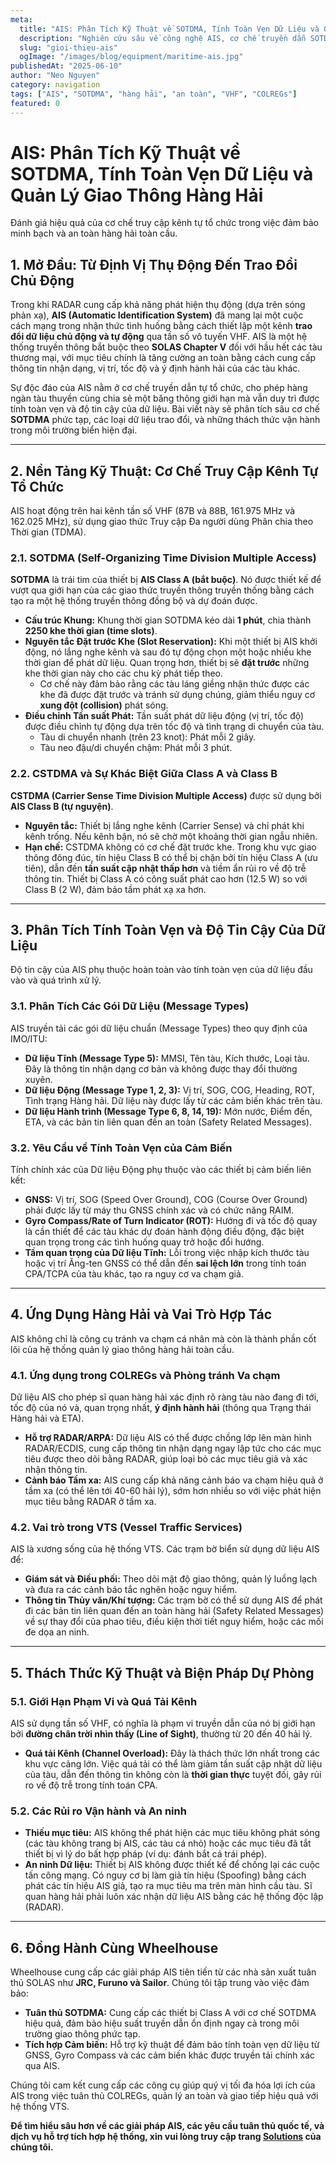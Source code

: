```yaml
---
meta:
  title: "AIS: Phân Tích Kỹ Thuật về SOTDMA, Tính Toàn Vẹn Dữ Liệu và Quản Lý Giao Thông"
  description: "Nghiên cứu sâu về công nghệ AIS, cơ chế truyền dẫn SOTDMA/CSTDMA, các loại dữ liệu trao đổi và vai trò của nó trong việc tăng cường an toàn hàng hải và hiệu suất VTS."
  slug: "gioi-thieu-ais"
  ogImage: "/images/blog/equipment/maritime-ais.jpg"
publishedAt: "2025-06-10"
author: "Neo Nguyen"
category: navigation
tags: ["AIS", "SOTDMA", "hàng hải", "an toàn", "VHF", "COLREGs"]
featured: 0
---
```


# AIS: Phân Tích Kỹ Thuật về SOTDMA, Tính Toàn Vẹn Dữ Liệu và Quản Lý Giao Thông Hàng Hải

<span className="text-xl text-gray-500 italic mb-8">
  Đánh giá hiệu quả của cơ chế truy cập kênh tự tổ chức trong việc đảm bảo minh
  bạch và an toàn hàng hải toàn cầu.
</span>

## 1. Mở Đầu: Từ Định Vị Thụ Động Đến Trao Đổi Chủ Động

Trong khi RADAR cung cấp khả năng phát hiện thụ động (dựa trên sóng phản xạ), **AIS (Automatic Identification System)** đã mang lại một cuộc cách mạng trong nhận thức tình huống bằng cách thiết lập một kênh **trao đổi dữ liệu chủ động và tự động** qua tần số vô tuyến VHF. AIS là một hệ thống truyền thông bắt buộc theo **SOLAS Chapter V** đối với hầu hết các tàu thương mại, với mục tiêu chính là tăng cường an toàn bằng cách cung cấp thông tin nhận dạng, vị trí, tốc độ và ý định hành hải của các tàu khác.

Sự độc đáo của AIS nằm ở cơ chế truyền dẫn tự tổ chức, cho phép hàng ngàn tàu thuyền cùng chia sẻ một băng thông giới hạn mà vẫn duy trì được tính toàn vẹn và độ tin cậy của dữ liệu. Bài viết này sẽ phân tích sâu cơ chế **SOTDMA** phức tạp, các loại dữ liệu trao đổi, và những thách thức vận hành trong môi trường biển hiện đại.

---

## 2. Nền Tảng Kỹ Thuật: Cơ Chế Truy Cập Kênh Tự Tổ Chức

AIS hoạt động trên hai kênh tần số VHF (87B và 88B, 161.975 MHz và 162.025 MHz), sử dụng giao thức Truy cập Đa người dùng Phân chia theo Thời gian (TDMA).

### 2.1. SOTDMA (Self-Organizing Time Division Multiple Access)

**SOTDMA** là trái tim của thiết bị **AIS Class A (bắt buộc)**. Nó được thiết kế để vượt qua giới hạn của các giao thức truyền thông truyền thống bằng cách tạo ra một hệ thống truyền thông đồng bộ và dự đoán được.

- **Cấu trúc Khung:** Khung thời gian SOTDMA kéo dài **1 phút**, chia thành **2250 khe thời gian (time slots)**.
- **Nguyên tắc Đặt trước Khe (Slot Reservation):** Khi một thiết bị AIS khởi động, nó lắng nghe kênh và sau đó tự động chọn một hoặc nhiều khe thời gian để phát dữ liệu. Quan trọng hơn, thiết bị sẽ **đặt trước** những khe thời gian này cho các chu kỳ phát tiếp theo.
  - Cơ chế này đảm bảo rằng các tàu láng giềng nhận thức được các khe đã được đặt trước và tránh sử dụng chúng, giảm thiểu nguy cơ **xung đột (collision)** phát sóng.
- **Điều chỉnh Tần suất Phát:** Tần suất phát dữ liệu động (vị trí, tốc độ) được điều chỉnh tự động dựa trên tốc độ và tình trạng di chuyển của tàu.
  - Tàu di chuyển nhanh (trên 23 knot): Phát mỗi 2 giây.
  - Tàu neo đậu/di chuyển chậm: Phát mỗi 3 phút.

### 2.2. CSTDMA và Sự Khác Biệt Giữa Class A và Class B

**CSTDMA (Carrier Sense Time Division Multiple Access)** được sử dụng bởi **AIS Class B (tự nguyện)**.

- **Nguyên tắc:** Thiết bị lắng nghe kênh (Carrier Sense) và chỉ phát khi kênh trống. Nếu kênh bận, nó sẽ chờ một khoảng thời gian ngẫu nhiên.
- **Hạn chế:** CSTDMA không có cơ chế đặt trước khe. Trong khu vực giao thông đông đúc, tín hiệu Class B có thể bị chặn bởi tín hiệu Class A (ưu tiên), dẫn đến **tần suất cập nhật thấp hơn** và tiềm ẩn rủi ro về độ trễ thông tin. Thiết bị Class A có công suất phát cao hơn (12.5 W) so với Class B (2 W), đảm bảo tầm phát xạ xa hơn.

---

## 3. Phân Tích Tính Toàn Vẹn và Độ Tin Cậy Của Dữ Liệu

Độ tin cậy của AIS phụ thuộc hoàn toàn vào tính toàn vẹn của dữ liệu đầu vào và quá trình xử lý.

### 3.1. Phân Tích Các Gói Dữ Liệu (Message Types)

AIS truyền tải các gói dữ liệu chuẩn (Message Types) theo quy định của IMO/ITU:

- **Dữ liệu Tĩnh (Message Type 5):** MMSI, Tên tàu, Kích thước, Loại tàu. Đây là thông tin nhận dạng cơ bản và không được thay đổi thường xuyên.
- **Dữ liệu Động (Message Type 1, 2, 3):** Vị trí, SOG, COG, Heading, ROT, Tình trạng Hàng hải. Dữ liệu này được lấy từ các cảm biến khác trên tàu.
- **Dữ liệu Hành trình (Message Type 6, 8, 14, 19):** Mớn nước, Điểm đến, ETA, và các bản tin liên quan đến an toàn (Safety Related Messages).

### 3.2. Yêu Cầu về Tính Toàn Vẹn của Cảm Biến

Tính chính xác của Dữ liệu Động phụ thuộc vào các thiết bị cảm biến liên kết:

- **GNSS:** Vị trí, SOG (Speed Over Ground), COG (Course Over Ground) phải được lấy từ máy thu GNSS chính xác và có chức năng RAIM.
- **Gyro Compass/Rate of Turn Indicator (ROT):** Hướng đi và tốc độ quay là cần thiết để các tàu khác dự đoán hành động điều động, đặc biệt quan trọng trong các tình huống quay trở hoặc đổi hướng.
- **Tầm quan trọng của Dữ liệu Tĩnh:** Lỗi trong việc nhập kích thước tàu hoặc vị trí Ăng-ten GNSS có thể dẫn đến **sai lệch lớn** trong tính toán CPA/TCPA của tàu khác, tạo ra nguy cơ va chạm giả.

---

## 4. Ứng Dụng Hàng Hải và Vai Trò Hợp Tác

AIS không chỉ là công cụ tránh va chạm cá nhân mà còn là thành phần cốt lõi của hệ thống quản lý giao thông hàng hải toàn cầu.

### 4.1. Ứng dụng trong COLREGs và Phòng tránh Va chạm

Dữ liệu AIS cho phép sĩ quan hàng hải xác định rõ ràng tàu nào đang đi tới, tốc độ của nó và, quan trọng nhất, **ý định hành hải** (thông qua Trạng thái Hàng hải và ETA).

- **Hỗ trợ RADAR/ARPA:** Dữ liệu AIS có thể được chồng lớp lên màn hình RADAR/ECDIS, cung cấp thông tin nhận dạng ngay lập tức cho các mục tiêu được theo dõi bằng RADAR, giúp loại bỏ các mục tiêu giả và xác nhận thông tin.
- **Cảnh báo Tầm xa:** AIS cung cấp khả năng cảnh báo va chạm hiệu quả ở tầm xa (có thể lên tới 40-60 hải lý), sớm hơn nhiều so với việc phát hiện mục tiêu bằng RADAR ở tầm xa.

### 4.2. Vai trò trong VTS (Vessel Traffic Services)

AIS là xương sống của hệ thống VTS. Các trạm bờ biển sử dụng dữ liệu AIS để:

- **Giám sát và Điều phối:** Theo dõi mật độ giao thông, quản lý luồng lạch và đưa ra các cảnh báo tắc nghẽn hoặc nguy hiểm.
- **Thông tin Thủy văn/Khí tượng:** Các trạm bờ có thể sử dụng AIS để phát đi các bản tin liên quan đến an toàn hàng hải (Safety Related Messages) về sự thay đổi của phao tiêu, điều kiện thời tiết nguy hiểm, hoặc các mối đe dọa an ninh.

---

## 5. Thách Thức Kỹ Thuật và Biện Pháp Dự Phòng

### 5.1. Giới Hạn Phạm Vi và Quá Tải Kênh

AIS sử dụng tần số VHF, có nghĩa là phạm vi truyền dẫn của nó bị giới hạn bởi **đường chân trời nhìn thấy (Line of Sight)**, thường từ 20 đến 40 hải lý.

- **Quá tải Kênh (Channel Overload):** Đây là thách thức lớn nhất trong các khu vực cảng lớn. Việc quá tải có thể làm giảm tần suất cập nhật dữ liệu của tàu, dẫn đến thông tin không còn là **thời gian thực** tuyệt đối, gây rủi ro về độ trễ trong tính toán CPA.

### 5.2. Các Rủi ro Vận hành và An ninh

- **Thiếu mục tiêu:** AIS không thể phát hiện các mục tiêu không phát sóng (các tàu không trang bị AIS, các tàu cá nhỏ) hoặc các mục tiêu đã tắt thiết bị vì lý do bất hợp pháp (ví dụ: đánh bắt cá trái phép).
- **An ninh Dữ liệu:** Thiết bị AIS không được thiết kế để chống lại các cuộc tấn công mạng. Có nguy cơ bị làm giả tín hiệu (Spoofing) bằng cách phát các tín hiệu AIS giả, tạo ra mục tiêu ma trên màn hình cầu tàu. Sĩ quan hàng hải phải luôn xác nhận dữ liệu AIS bằng các hệ thống độc lập (RADAR).

---

## 6. Đồng Hành Cùng Wheelhouse

Wheelhouse cung cấp các giải pháp AIS tiên tiến từ các nhà sản xuất tuân thủ SOLAS như **JRC, Furuno và Sailor**. Chúng tôi tập trung vào việc đảm bảo:

- **Tuân thủ SOTDMA:** Cung cấp các thiết bị Class A với cơ chế SOTDMA hiệu quả, đảm bảo hiệu suất truyền dẫn ổn định ngay cả trong môi trường giao thông phức tạp.
- **Tích hợp Cảm biến:** Hỗ trợ kỹ thuật để đảm bảo tính toàn vẹn dữ liệu từ GNSS, Gyro Compass và các cảm biến khác được truyền tải chính xác qua AIS.

Chúng tôi cam kết cung cấp các công cụ giúp quý vị tối đa hóa lợi ích của AIS trong việc tuân thủ COLREGs, quản lý an toàn và giao tiếp hiệu quả với hệ thống VTS.

**Để tìm hiểu sâu hơn về các giải pháp AIS, các yêu cầu tuân thủ quốc tế, và dịch vụ hỗ trợ tích hợp hệ thống, xin vui lòng truy cập trang [Solutions](/solutions) của chúng tôi.**
